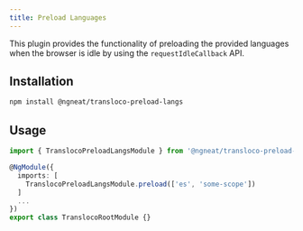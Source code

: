 ```yaml
---
title: Preload Languages
---
```


This plugin provides the functionality of preloading the provided languages when the browser is idle by using the `requestIdleCallback` API.

## Installation
```bash
npm install @ngneat/transloco-preload-langs
```

## Usage
```ts title="transloco-root.module.ts"
import { TranslocoPreloadLangsModule } from '@ngneat/transloco-preload-langs';

@NgModule({
  imports: [
    TranslocoPreloadLangsModule.preload(['es', 'some-scope'])
  ]
  ...
})
export class TranslocoRootModule {}
```
